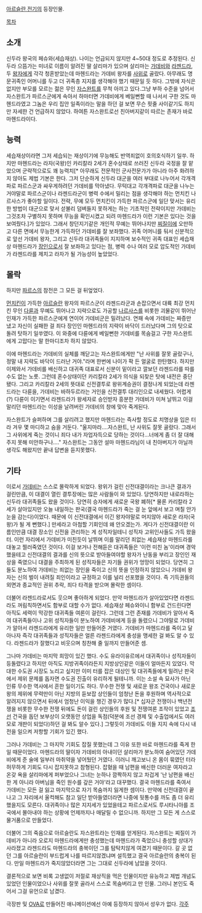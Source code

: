 [[아르슬란 전기]]의 등장인물.

[[목차]]
== 소개 ==
신두라 왕국의 페슈와(세습재상). 나이는 언급되지 않지만 4~50대 정도로 추정된다. 신두라 으뜸가는 미녀로 이름이 알려진 딸 살리마가 있으며 살리마는 [[가데비]]와 [[라젠드라]], 두 [[왕자]]에게 각각 청혼받았는데 마헨드라는 가데비 왕자를 [[사위]]로 골랐다. 아무래도 명문귀족인 어머니를 두고 더 귀족층 지지를 생각해야 했기 때문일 듯 하다. 그밖에 자식은 없지만 부모를 모르는 젊은 무인 [[자스완트]]를 무척 아끼고 있다.그냥 부하 수준을 넘어서 자스완트가 파르스군에게 속아서 하마터면 가데비에게 베일뻔할 때 나서서 구한 것도 마헨드라였고 그놈은 우리 집안 일족이라는 말을 하던 걸 보면 무슨 핏줄 사이같기도 하지만 자세한 건 언급하지 않았다. 하여튼 자스완트로선 친아버지같이 따르는 존재가 바로 마헨드라이다.

== 능력 ==
세습재상이라면 그저 세습되는 재상이기에 무능해도 반역죄없이 호의호식하기 일쑤. 하지만 마헨드라는 라자(국왕)인 카리칼라 2세가 혼수상태로 쓰러진 신두라 국정을 잘 맡았으며 군략적으로도 꽤 능력치[* 아무래도 전문적인 군사전문가가 아니라 아주 화려하지 않아도 제법 기본은 한다. 그저 단순하게 신두라 대군을 여러 부대로 나누어서 각개격파로 파르스군과 싸우게하려던 가데비를 막아냈다. 무턱대고 각개격파로 대군을 나누는 거야말로 파르스군이나 라젠드라군이 병력 수에서 밀리는 점을 생각해야 하는 먼치킨 나르사스가 좋아할 일이다. 전략, 무예 모두 먼치킨이 가득한 파르스군에 일단 맞서는 유리한 방법이 대군으로 맞서 섣불리 덤벼들지 못하게는 하는 기초적인 전략이지만 가데비는 그것조차 구별하지 못하며 무능을 확인시켰고 되려 마헨드라가 이런 기본은 있다는 것을 보여줬다.]가 있었다. 그래서 창던지기같은 개인적 무예는 뛰어나지만 [[찌질이]]에 오만하고 다른 면에서 무능한게 가득하던 가데비를 잘 보좌했다. 귀족 어머니를 둬서 신분적으로 앞선 가데비 왕자, 그리고 신두라 대귀족들이 지지하며 보수적인 귀족 대표인 세습재상 마헨드라가 [[장인]]으로서 잘 보좌하고 있다는 점, 병력 수나 여러 모로 압도적인 가데비가 라젠드라를 제치고 라자가 될 가능성이 높았었다.

== 몰락 ==
하지만 [[파르스]]의 참전은 그 모든 걸 뒤엎었다.

[[먼치킨]]이 가득한 [[아르슬란]] 왕자의 파르스군이 라젠드라군과 손잡으면서 대륙 최강 먼치킨 무인 [[다륜]]과 무예도 뛰어나고 지략으로도 가공할 [[나르사스]]를 비롯한 괴물같이 뛰어난 인재가 가득한 파르스군에게 연이어 가데비군은 밀려났다. 연패 속에 가데비는 짜증만 냈고 자신이 실패한 걸 죄다 장인인 마헨드라의 지략이 바닥이 드러났다며 그의 탓으로 돌려 탓하기 일쑤였다. 이 와중에 다륜에게 베일뻔한 가데비를 목숨걸고 구한 자스완트에게 고맙다는 말 한마디조차 하지 않았다.

이에 마헨드라는 가데비의 실체를 깨닫고는 자스완트에게만 "난 사위를 잘못 골랐구나, 정말 내 지략도 바닥이 드러난 거야."라며 한번에 나이가 팍 든 얼굴로 한탄했다. 하지만 이제와서 가데비를 배신하고 대귀족 대표로서 신분이 밑이라고 깔보던 라젠드라를 따를 수도 없는 노릇. 그런데 혼수상태이던 카리칼라 2세가 의식을 되찾은 탓에 내전은 중단됐다. 그리고 카리칼라 2세의 뜻대로 신전결투로 왕위계승권이 결정나게 되었는데 라젠드라는 다륜을, 가데비는 바하두르라는 거인을 신전결투 대리인으로 내세웠다. 어렵게(?) 다륜이 이기면서 라젠드라가 왕세자로 승인받자 흥분한 가데비가 미쳐 날뛰고 이걸 말리던 마헨드라는 이성을 날려버린 가데비의 창에 맞아 죽게된다.

자스완트가 슬퍼하며 그를 살리려고 했지만 마헨드라는 즉사할 정도로 치명상을 입은 터라 겨우 몇 마디하고 숨을 거둔다. "울지마라....자스완트, 난 사위도 잘못 골랐다. 그래서 그 사위에게 죽는 것이니 죄다 내가 자업자득으로 당하는 것이다...너에게 좀 더 잘 대해주지 못해 미안하구나...." 자스완트는 그동안 설마 마헨드라님이 내 친아버지가 아닐까 생각도 해왔지만 끝내 답변을 듣지못했다.

== 기타 ==
이로서 [[가데비]]는 스스로 몰락하게 되었다. 왕위가 걸린 신전대결이라는 크나큰 결과가 걸린만큼, 이 대결이 열린 결투장에는 많은 사람들이 와 있었다. 당연하지만 내로라하는 신두라 대귀족들도 왔을 것이다. 당연히 승자에게 새로운 국왕 폐하[* 물론 카리칼라 2세가 살아있지만 오늘 내일하는 판국(결국 마헨드라가 죽는 걸 눈 앞에서 보고 며칠 안가 눈을 감는다)이었다. 때문에 이 신전대결에서 이긴 왕자야말로 머지않아 새로운 라자(국왕)가 될 게 뻔했다.] 만세라고 아첨할 기회인데 왜 안오겠는가. 게다가 신전대결이란 이름인만큼 대결 장소인 신전을 관리하는 게 성직자일테니 성직자 고위인사들도 가득 왔을 터. 이런 자리에서 가데비가 미친듯이 날뛰며 이를 말리던 죄없는 세습재상 마헨드라를 대놓고 찔러죽였던 것이다. 이걸 보거나 전해듣은 대귀족들은 '이런 미친 놈'이라며 경악했을테고 신전대결의 결과를 신의 뜻으로 받아들여야할 왕자가 난동을 부리고 장인인 재상을 죽였으니 대결을 주최하게 된 성직자들은 자기들 권위가 엉망이 되었다. 당연히 그들도 분노하여 가데비는 죄없는 장인을 죽이고 신의 뜻을 인정하지 않았으니 가데비 왕자는 신의 벌이 내려질 죄인이라고 규정하고 이를 널리 선포했을 것이다. 즉 기득권들의 외면과 종교적인 권위 추락, 죄다 타격을 받으며 몰락한 셈이다.

더불어 라젠드라로서도 웃으며 좋아하게 되었다. 만약 마헨드라가 살아있었다면 라젠드라도 꺼림칙하면서도 함부로 대할 수가 없다. 세습재상 페슈와이니 함부로 건드린다면 아직도 세력이 막강한 대귀족들 여론이 걸린다. 그런데 그런 존재를 가데비가 알아서 죽여 대귀족들이나 고위 성직자들이 분노하여 가데비에게 등을 돌렸으니 그야말로 가데비가 알아서 라젠드라에게 유리한 일만 만들어준 거였다. 가데비가 마헨드라를 죽이고 달아나자 즉각 대귀족들과 성직자들은 얼른 라젠드라에게 충성을 맹세한 걸 봐도 알 수 있다. 라젠드라가 잘했다고 비웃으며 칭찬해 줄 일까지 만들어준 셈.

그나마 가데비는 마지막 희망이 있긴 했다. 수도 유라이유르에서 대귀족이나 성직자들이 등돌렸다고 하지만 아직도 지방귀족이라든지 지방상인같은 이들이 얼마든지 있었다. 막대한 수도권 시장도 노리고 싶지만 이미 터를 잡은 대상인 및 대귀족들에게 밀려난 판국에서 제위 문제를 돕자면 수도권 진출이 유리하게 될테니까. 이는 소설 속 묘사가 아닌 인류 무수한 역사에서 흔한 일이기도 하다. 무수한 전쟁 및 새로운 왕조 건국이나 새로운 왕의 제위에 무력만이 아닌 지방의 듣보잡 상인들이 엄청난 돈을 후원하며 역사적으로 알려지지 않으면서 뒤에서 엄청난 이익을 챙긴 경우가 많다.[* 십자군 전쟁이나 백년전쟁을 비롯한 무수한 전쟁 뒤에도 돈이 걸린 상인들의 후원 및 전쟁여론 조작이 있었고 [[조선]] 건국을 돕던 보부상이 오랫동안 상업을 독점(덕분에 조선 경제 및 수출업에서도 여러 모로 개판이 되었다)하던 걸 봐도 알수 있다.] 그렇듯이 가데비도 이들 지지 속에 다시 내전을 일으켜 저항할 기회가 있긴 했다.

그러나 가데비는 그 마지막 기회도 잡질 못했는데 그 이유 또한 바로 마헨드라를 죽게 한 일 때문이었다. 마헨드라의 딸이자 가데비의 아내이던 살리마가 분노하여 숨어있던 가데비에게 준 술에 일부러 마취약을 넣어뒀던 거였다. 이러니 깨고보니 온 몸이 묶였던 터라 허무하게 기회도 다시 잡지못하고 참형된다. 잡혔을 때 남편을 배신한 더러운 여자라고 온갖 욕을 살리마에게 퍼부었으나 그녀는 눈하나 깜짝하지 않고 차겁게 '난 남편을 배신한 게 아니라 아버님을 죽인 원수를 갚은 거야'라고 대꾸했다. 결국 마헨드라를 죽여서 가데비는 모든 걸 잃고 마지막으로 자기 목숨까지 잃게한 셈이다. 만약에 신전대결이 끝나고 그 자리에서 울컥해도 참고 일단 받아들였더라면 나중에 뒷통수를 까도 좀 더 유리했을지도 모른다. 대귀족이나 많은 지지세가 있었을테고 파르스로서도 루시타니아를 조국에서 몰아내야 하는 상황에 언제까지나 매달릴 수 없으니까. 하지만 그 모든 게 스스로 물거품으로 만들었다.

더불어 그의 죽음으로 아르슬란도 자스완트라는 인재를 얻게된다. 자스완트는 찌질이 가데비가 아니라 오로지 마헨드라에게만 충성했는데 마헨드라가 죽었으니 충성할 상대가 사라졌고 라젠드라도 마헨드라의 충복이던 그를 탐탁치않게 여겼기 때문이다. 갈 곳 없던 그를 아르슬란이 부드럽게 나를 따르지않겠냐며 설득했고 결국 아르슬란의 충복이 된다. 만일 마헨드라가 죽지않았더라면 그는 그대로 신두라에 남았을 것이다.

결론적으로 보면 비록 고생없이 저절로 재상직을 먹은 인물이지만 유능하고 제법 개념도 있었던 인물이었으나 사위를 잘못 골라서 스스로 목숨버리고 만 인물. 그러니 본인도 죽어서 그걸 유언으로 남겼다.

극장판 및 [[OVA]]로 만들어진 애니메이션에선 아예 등장하지 않아서 성우가 없다.
[[각주]]

